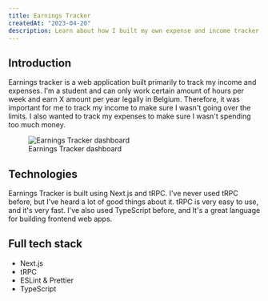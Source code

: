 ```yaml
---
title: Earnings Tracker
createdAt: "2023-04-20"
description: Learn about how I built my own expense and income tracker app
---
```



## Introduction

Earnings tracker is a web application built primarily to track my income and expenses. I'm a student and can only work certain amount of hours per week and earn X amount per year legally in Belgium.
Therefore, it was important for me to track my income to make sure I wasn't going over the limits. I also wanted to track my expenses to make sure I wasn't spending too much money.

<figure>
  <Image
    width={692.25}
    height={553.8}
    alt="Earnings Tracker dashboard"
    src="/blog/earnings-tracker.png"
    blurDataURL={EarningsTracker}
  />
  <figcaption>Earnings Tracker dashboard</figcaption>
</figure>

## Technologies

Earnings Tracker is built using Next.js and tRPC. I've never used tRPC before, but I've heard a lot of good things about it. tRPC is very easy to use, and it's very fast.
I've also used TypeScript before, and It's a great language for building frontend web apps.

## Full tech stack

- Next.js
- tRPC
- ESLint & Prettier
- TypeScript
